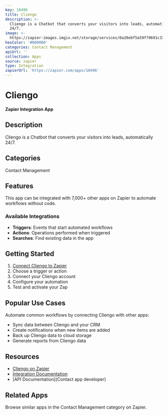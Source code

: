 ```yaml
---
key: 10496
title: Cliengo
description: >-
  Cliengo is a Chatbot that converts your visitors into leads, automatically
  24/7.
image: >-
  https://zapier-images.imgix.net/storage/services/0a20ebf5a59f79691c3388ed99a11d86.png?auto=format%2Ccompress&ixlib=python-3.0.0&q=50
hexColor: '#000000'
categories: Contact Management
apiUrl: ''
collection: Apps
source: zapier
type: Integration
zapierUrl: 'https://zapier.com/apps/10496'
---
```

# Cliengo

**Zapier Integration App**

## Description

Cliengo is a Chatbot that converts your visitors into leads, automatically 24/7.

## Categories

Contact Management

## Features

This app can be integrated with 7,000+ other apps on Zapier to automate workflows without code.

### Available Integrations

- **Triggers**: Events that start automated workflows
- **Actions**: Operations performed when triggered
- **Searches**: Find existing data in the app

## Getting Started

1. [Connect Cliengo to Zapier](https://zapier.com/apps/10496)
2. Choose a trigger or action
3. Connect your Cliengo account
4. Configure your automation
5. Test and activate your Zap

## Popular Use Cases

Automate common workflows by connecting Cliengo with other apps:

- Sync data between Cliengo and your CRM
- Create notifications when new items are added
- Back up Cliengo data to cloud storage
- Generate reports from Cliengo data

## Resources

- [Cliengo on Zapier](https://zapier.com/apps/10496)
- [Integration Documentation](https://zapier.com/apps/10496/integrations)
- [API Documentation](Contact app developer)

## Related Apps

Browse similar apps in the Contact Management category on Zapier.
